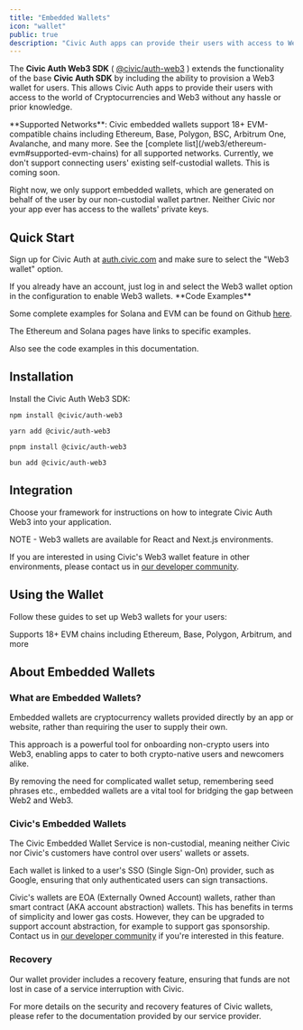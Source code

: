 ```yaml
---
title: "Embedded Wallets"
icon: "wallet"
public: true
description: "Civic Auth apps can provide their users with access to Web3 without any prior knowledge"
---
```


The **Civic Auth Web3 SDK** ( [@civic/auth-web3](https://www.npmjs.com/package/@civic/auth-web3) ) extends the functionality of the base **Civic Auth SDK** by including the ability to provision a Web3 wallet for users. This allows Civic Auth apps to provide their users with access to the world of Cryptocurrencies and Web3 without any hassle or prior knowledge.

<Info>
  **Supported Networks**: Civic embedded wallets support 18+ EVM-compatible chains including Ethereum, Base, Polygon, BSC, Arbitrum One, Avalanche, and many more. See the [complete list](/web3/ethereum-evm#supported-evm-chains) for all supported networks.
</Info>

<Info>
  Currently, we don't support connecting users' existing self-custodial wallets. This is coming soon.

  Right now, we only support embedded wallets, which are generated on behalf of the user by our non-custodial wallet partner. Neither Civic nor your app ever has access to the wallets' private keys.
</Info>

## Quick Start

Sign up for Civic Auth at [auth.civic.com](https://auth.civic.com) and make sure to select the "Web3 wallet" option.

<Check>
  If you already have an account, just log in and select the Web3 wallet option in the configuration to enable Web3 wallets.
</Check>

<Check>
  **Code Examples**

  Some complete examples for Solana and EVM can be found on Github [here](https://github.com/civicteam/civic-auth-examples/tree/main/packages/civic-auth-web3).

  The Ethereum and Solana pages have links to specific examples.

  Also see the code examples in this documentation.
</Check>

## Installation

Install the Civic Auth Web3 SDK:

<CodeGroup>

```npm npm
npm install @civic/auth-web3
```


```yarn yarn
yarn add @civic/auth-web3
```


```pnpm pnpm
pnpm install @civic/auth-web3
```


```bun bun
bun add @civic/auth-web3
```

</CodeGroup>

## Integration

Choose your framework for instructions on how to integrate Civic Auth Web3 into your application.

<Info>
  NOTE - Web3 wallets are available for React and Next.js environments.

  If you are interested in using Civic's Web3 wallet feature in other environments, please contact us in [our developer community](https://join.slack.com/t/civic-developers/shared_invite/zt-37tv9fyo7-aDT43mUjOFQwdQFmfZLTRw).
</Info>

<CardGroup cols={3}>
  <Card title="React" href="/integration/react" img="/images/auth/web3/react.png">
    
  </Card>
  <Card title="Next.js" href="/integration/nextjs" img="/images/auth/web3/next.png">
    
  </Card>
</CardGroup>

## Using the Wallet

Follow these guides to set up Web3 wallets for your users:

<CardGroup cols={2}>
  <Card title="Ethereum & EVMs" icon="diamond" horizontal href="/web3/ethereum-evm">
    Supports 18+ EVM chains including Ethereum, Base, Polygon, Arbitrum, and more
  </Card>
  <Card title="Solana" icon="code" horizontal href="/web3/solana">
    
  </Card>
</CardGroup>

## About Embedded Wallets

### What are Embedded Wallets?

Embedded wallets are cryptocurrency wallets provided directly by an app or website, rather than requiring the user to supply their own.

This approach is a powerful tool for onboarding non-crypto users into Web3, enabling apps to cater to both crypto-native users and newcomers alike.

By removing the need for complicated wallet setup, remembering seed phrases etc., embedded wallets are a vital tool for bridging the gap between Web2 and Web3.

### Civic's Embedded Wallets

The Civic Embedded Wallet Service is non-custodial, meaning neither Civic nor Civic's customers have control over users' wallets or assets.

Each wallet is linked to a user's SSO (Single Sign-On) provider, such as Google, ensuring that only authenticated users can sign transactions.

Civic's wallets are EOA (Externally Owned Account) wallets, rather than smart contract (AKA account abstraction) wallets. This has benefits in terms of simplicity and lower gas costs. However, they can be upgraded to support account abstraction, for example to support gas sponsorship. Contact us in [our developer community](https://join.slack.com/t/civic-developers/shared_invite/zt-37tv9fyo7-aDT43mUjOFQwdQFmfZLTRw) if you're interested in this feature.

### **Recovery**

Our wallet provider includes a recovery feature, ensuring that funds are not lost in case of a service interruption with Civic.

For more details on the security and recovery features of Civic wallets, please refer to the documentation provided by our service provider.